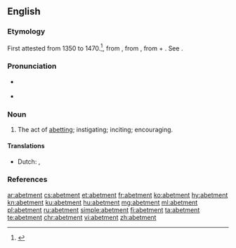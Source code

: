 ==English==

===Etymology===
First attested from 1350 to 1470.<ref name=SOED>{{R:SOED5|page=4}}</ref>, from {{der|en|enm|abetement}}, from {{etyl|xno|en}}, from {{der|en|fro|abeter}} + {{m|en|-ment}}. See {{m|en|abet}}.

===Pronunciation===
* {{a|US}} {{IPA|/əˈbɛt.mənt/|lang=en}}
* {{audio|Abetment US.ogg|Audio (US)|lang=en}}

===Noun===
{{en-noun}}

# The act of [[abet|abetting]]; instigating; inciting; encouraging.

====Translations====
{{trans-top|act of abetting}}
* Dutch: {{t|nl|ophitsing|m}}, {{t+|nl|aanstoken|n}}
{{trans-bottom}}

===References===
<references/>

[[ar:abetment]]
[[cs:abetment]]
[[et:abetment]]
[[fr:abetment]]
[[ko:abetment]]
[[hy:abetment]]
[[kn:abetment]]
[[ku:abetment]]
[[hu:abetment]]
[[mg:abetment]]
[[ml:abetment]]
[[pl:abetment]]
[[ru:abetment]]
[[simple:abetment]]
[[fi:abetment]]
[[ta:abetment]]
[[te:abetment]]
[[chr:abetment]]
[[vi:abetment]]
[[zh:abetment]]